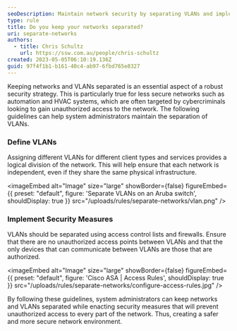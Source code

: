 ```yaml
---
seoDescription: Maintain network security by separating VLANs and implementing access control lists and firewalls to prevent unauthorized access.
type: rule
title: Do you keep your networks separated?
uri: separate-networks
authors:
  - title: Chris Schultz
    url: https://ssw.com.au/people/chris-schultz
created: 2023-05-05T06:10:19.136Z
guid: 97f4f1b1-b161-40c4-ab97-6fbd765e8327
---
```


Keeping networks and VLANs separated is an essential aspect of a robust security strategy. This is particularly true for less secure networks such as automation and HVAC systems, which are often targeted by cybercriminals looking to gain unauthorized access to the network.
The following guidelines can help system administrators maintain the separation of VLANs.

### Define VLANs

Assigning different VLANs for different client types and services provides a logical division of the network. This will help ensure that each network is independent, even if they share the same physical infrastructure.


<imageEmbed
  alt="Image"
  size="large"
  showBorder={false}
  figureEmbed={{
    preset: "default",
    figure: 'Separate VLANs on an Aruba switch',
    shouldDisplay: true
  }}
  src="/uploads/rules/separate-networks/vlan.png"
/>

### Implement Security Measures

VLANs should be separated using access control lists and firewalls. Ensure that there are no unauthorized access points between VLANs and that the only devices that can communicate between VLANs are those that are authorized.


<imageEmbed
  alt="Image"
  size="large"
  showBorder={false}
  figureEmbed={{
    preset: "default",
    figure: 'Cisco ASA | Access Rules',
    shouldDisplay: true
  }}
  src="/uploads/rules/separate-networks/configure-access-rules.jpg"
/>

By following these guidelines, system administrators can keep networks and VLANs separated while enacting security measures that will prevent unauthorized access to every part of the network. Thus, creating a safer and more secure network environment.